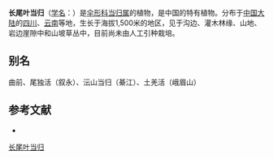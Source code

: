 {{NoteTA|G1=LS}}
{{Speciesbox
| name = 长尾叶当归
| status = 
| status_system = 
| image = 
| genus = Angelica
| species = longicaudata
| authority = Yuan et Shan
}}

'''长尾叶当归'''（[[学名|学名]]：{{lang|la|''Angelica longicaudata''}}）是[[伞形科|伞形科]][[当归属|当归属]]的植物，是中国的特有植物。分布于[[中国大陆|中国大陆]]的[[四川|四川]]、[[云南|云南]]等地，生长于海拔1,500米的地区，见于沟边、灌木林缘、山地、岩边崖隙中和山坡草丛中，目前尚未由人工引种栽培。

== 别名 ==
曲前、尾独活（叙永）、沄山当归（綦江）、土羌活（峨眉山）

== 参考文献 ==
<div class="references-small">
* {{cite web| url =http://www.bioinfo.cn/db05/KmzwSpecies.php?action=view&id=22677| title =长尾叶当归| work =《中国高等植物数据库全库》| publisher =中国科学院微生物研究所| author =昆明植物研究所| accessdate =2009-02-25| deadurl =yes| archiveurl =https://web.archive.org/web/20160305022731/http://www.bioinfo.cn/db05/KmzwSpecies.php?action=view&id=22677| archivedate =2016-03-05}}
</div>
{{Taxonbar|from=Q15231608}}

[[Category:当归属|长尾叶当归]]


{{Apiales-stub}}